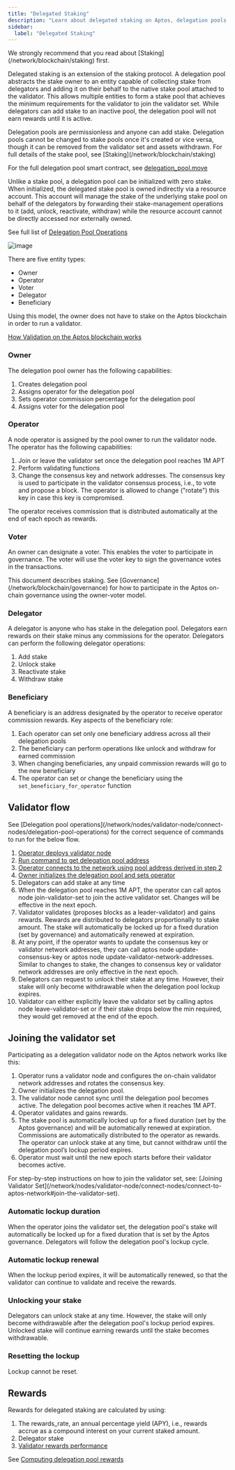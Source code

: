 ```yaml
---
title: "Delegated Staking"
description: "Learn about delegated staking on Aptos, delegation pools, the owner-operator-voter-delegator model, and how to participate in staking without running a validator."
sidebar:
  label: "Delegated Staking"
---
```



<Aside type="note">
  We strongly recommend that you read about [Staking](/network/blockchain/staking) first.
</Aside>

Delegated staking is an extension of the staking protocol. A delegation pool abstracts the stake owner to an entity capable of collecting stake from delegators and adding it on their behalf to the native stake pool attached to the validator. This allows multiple entities to form a stake pool that achieves the minimum requirements for the validator to join the validator set. While delegators can add stake to an inactive pool, the delegation pool will not earn rewards until it is active.

<Aside type="caution">
  Delegation pools are permissionless and anyone can add stake. Delegation pools
  cannot be changed to stake pools once it's created or vice versa, though it
  can be removed from the validator set and assets withdrawn. For full details
  of the stake pool, see [Staking](/network/blockchain/staking)
</Aside>

For the full delegation pool smart contract, see [delegation\_pool.move](https://github.com/aptos-labs/aptos-core/blob/main/aptos-move/framework/aptos-framework/sources/delegation_pool.move)

Unlike a stake pool, a delegation pool can be initialized with zero stake. When initialized, the delegated stake pool is owned indirectly via a resource account. This account will manage the stake of the underlying stake pool on behalf of the delegators by forwarding their stake-management operations to it (add, unlock, reactivate, withdraw) while the resource account cannot be directly accessed nor externally owned.

See full list of [Delegation Pool Operations](/network/nodes/validator-node/connect-nodes/delegation-pool-operations)

![image](https://user-images.githubusercontent.com/120680608/234953723-ae6cc89e-76d8-4014-89f3-ec8799c7b281.png)

There are five entity types:

- Owner
- Operator
- Voter
- Delegator
- Beneficiary

Using this model, the owner does not have to stake on the Aptos blockchain in order to run a validator.

[How Validation on the Aptos blockchain works](/network/blockchain/staking#validation-on-the-aptos-blockchain)

### Owner

The delegation pool owner has the following capabilities:

1. Creates delegation pool
2. Assigns operator for the delegation pool
3. Sets operator commission percentage for the delegation pool
4. Assigns voter for the delegation pool

### Operator

A node operator is assigned by the pool owner to run the validator node. The operator has the following capabilities:

1. Join or leave the validator set once the delegation pool reaches 1M APT
2. Perform validating functions
3. Change the consensus key and network addresses. The consensus key is used to participate in the validator consensus process, i.e., to vote and propose a block. The operator is allowed to change ("rotate") this key in case this key is compromised.

The operator receives commission that is distributed automatically at the end of each epoch as rewards.

### Voter

An owner can designate a voter. This enables the voter to participate in governance. The voter will use the voter key to sign the governance votes in the transactions.

<Aside type="note">
  This document describes staking. See [Governance](/network/blockchain/governance) for how to
  participate in the Aptos on-chain governance using the owner-voter model.
</Aside>

### Delegator

A delegator is anyone who has stake in the delegation pool. Delegators earn rewards on their stake minus any commissions for the operator. Delegators can perform the following delegator operations:

1. Add stake
2. Unlock stake
3. Reactivate stake
4. Withdraw stake

### Beneficiary

A beneficiary is an address designated by the operator to receive operator commission rewards. Key aspects of the beneficiary role:

1. Each operator can set only one beneficiary address across all their delegation pools
2. The beneficiary can perform operations like unlock and withdraw for earned commission
3. When changing beneficiaries, any unpaid commission rewards will go to the new beneficiary
4. The operator can set or change the beneficiary using the `set_beneficiary_for_operator` function

## Validator flow

<Aside type="note">
  See [Delegation pool
  operations](/network/nodes/validator-node/connect-nodes/delegation-pool-operations)
  for the correct sequence of commands to run for the below flow.
</Aside>

1. [Operator deploys validator node](/network/nodes/validator-node)
2. [Run command to get delegation pool address](/network/nodes/validator-node/connect-nodes/delegation-pool-operations#prerequisites)
3. [Operator connects to the network using pool address derived in step 2](/network/nodes/validator-node/connect-nodes/connect-to-aptos-network)
4. [Owner initializes the delegation pool and sets operator](/network/nodes/validator-node/connect-nodes/delegation-pool-operations#initialize-a-delegation-pool)
5. Delegators can add stake at any time
6. When the delegation pool reaches 1M APT, the operator can call aptos node join-validator-set to join the active validator set. Changes will be effective in the next epoch.
7. Validator validates (proposes blocks as a leader-validator) and gains rewards. Rewards are distributed to delegators proportionally to stake amount. The stake will automatically be locked up for a fixed duration (set by governance) and automatically renewed at expiration.
8. At any point, if the operator wants to update the consensus key or validator network addresses, they can call aptos node update-consensus-key or aptos node update-validator-network-addresses. Similar to changes to stake, the changes to consensus key or validator network addresses are only effective in the next epoch.
9. Delegators can request to unlock their stake at any time. However, their stake will only become withdrawable when the delegation pool lockup expires.
10. Validator can either explicitly leave the validator set by calling aptos node leave-validator-set or if their stake drops below the min required, they would get removed at the end of the epoch.

## Joining the validator set

Participating as a delegation validator node on the Aptos network works like this:

1. Operator runs a validator node and configures the on-chain validator network addresses and rotates the consensus key.
2. Owner initializes the delegation pool.
3. The validator node cannot sync until the delegation pool becomes active. The delegation pool becomes active when it reaches 1M APT.
4. Operator validates and gains rewards.
5. The stake pool is automatically locked up for a fixed duration (set by the Aptos governance) and will be automatically renewed at expiration. Commissions are automatically distributed to the operator as rewards. The operator can unlock stake at any time, but cannot withdraw until the delegation pool’s lockup period expires.
6. Operator must wait until the new epoch starts before their validator becomes active.

<Aside type="note">
  For step-by-step instructions on how to join the validator set, see: [Joining
  Validator
  Set](/network/nodes/validator-node/connect-nodes/connect-to-aptos-network#join-the-validator-set).
</Aside>

### Automatic lockup duration

When the operator joins the validator set, the delegation pool's stake will automatically be locked up for a fixed duration that is set by the Aptos governance. Delegators will follow the delegation pool's lockup cycle.

### Automatic lockup renewal

When the lockup period expires, it will be automatically renewed, so that the validator can continue to validate and receive the rewards.

### Unlocking your stake

Delegators can unlock stake at any time. However, the stake will only become withdrawable after the delegation pool's lockup period expires. Unlocked stake will continue earning rewards until the stake becomes withdrawable.

### Resetting the lockup

Lockup cannot be reset.

## Rewards

Rewards for delegated staking are calculated by using:

1. The rewards\_rate, an annual percentage yield (APY), i.e., rewards accrue as a compound interest on your current staked amount.
2. Delegator stake
3. [Validator rewards performance](/network/blockchain/staking#rewards-formula)

See [Computing delegation pool rewards](/network/nodes/validator-node/connect-nodes/delegation-pool-operations#compute-delegation-pool-rewards-earned)
